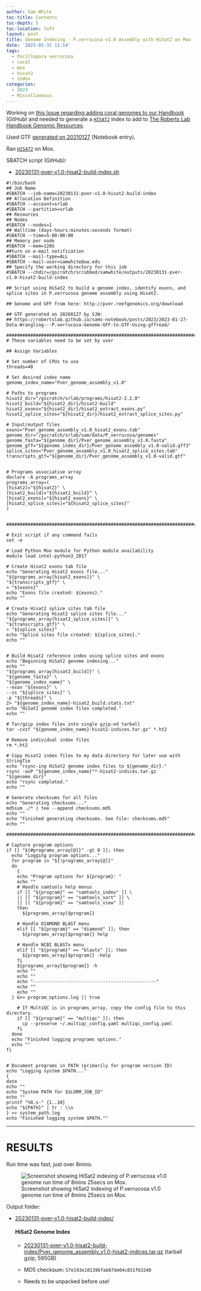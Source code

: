 ```yaml
---
author: Sam White
toc-title: Contents
toc-depth: 5
toc-location: left
layout: post
title: Genome Indexing - P.verrucosa v1.0 Assembly with HiSat2 on Mox
date: '2023-01-31 11:14'
tags: 
  - Pocillopora verrucosa
  - coral
  - mox
  - hisat2
  - index
categories: 
  - 2023
  - Miscellaneous
---
```

Working on [this Issue regarding adding coral genomes to our Handbook](https://github.com/RobertsLab/resources/issues/1571) (GitHub) and needed to generate a [`HISAT2`](https://daehwankimlab.github.io/hisat2/) index to add to [The Roberts Lab Handbook Genomic Resources](https://robertslab.github.io/resources/Genomic-Resources/).

Used GTF [generated on 20210127](https://robertslab.github.io/sams-notebook/posts/2023/2023-01-27-Data-Wrangling---P.verrucosa-Genome-GFF-to-GTF-Using-gffread/) (Notebook entry).


Ran [`HISAT2`](https://daehwankimlab.github.io/hisat2/) on Mox.

SBATCH script (GitHub):

- [20230131-pver-v1.0-hisat2-build-index.sh](https://github.com/RobertsLab/sams-notebook/blob/master/sbatch_scripts/20230131-pver-v1.0-hisat2-build-index.sh)


```shell
#!/bin/bash
## Job Name
#SBATCH --job-name=20230131-pver-v1.0-hisat2-build-index
## Allocation Definition
#SBATCH --account=srlab
#SBATCH --partition=srlab
## Resources
## Nodes
#SBATCH --nodes=1
## Walltime (days-hours:minutes:seconds format)
#SBATCH --time=5-00:00:00
## Memory per node
#SBATCH --mem=120G
##turn on e-mail notification
#SBATCH --mail-type=ALL
#SBATCH --mail-user=samwhite@uw.edu
## Specify the working directory for this job
#SBATCH --chdir=/gscratch/scrubbed/samwhite/outputs/20230131-pver-v1.0-hisat2-build-index

## Script using HiSat2 to build a genome index, identify exons, and splice sites in P.verrucosa genome assembly using Hisat2.

## Genome and GFF from here: http://pver.reefgenomics.org/download

## GTF generated on 20260127 by SJW:
## https://robertslab.github.io/sams-notebook/posts/2023/2023-01-27-Data-Wrangling---P.verrucosa-Genome-GFF-to-GTF-Using-gffread/

###################################################################################
# These variables need to be set by user

## Assign Variables

# Set number of CPUs to use
threads=40

# Set desired index name
genome_index_name="Pver_genome_assembly_v1.0"

# Paths to programs
hisat2_dir="/gscratch/srlab/programs/hisat2-2.2.0"
hisat2_build="${hisat2_dir}/hisat2-build"
hisat2_exons="${hisat2_dir}/hisat2_extract_exons.py"
hisat2_splice_sites="${hisat2_dir}/hisat2_extract_splice_sites.py"

# Input/output files
exons="Pver_genome_assembly_v1.0_hisat2_exons.tab"
genome_dir="/gscratch/srlab/sam/data/P_verrucosa/genomes"
genome_fasta="${genome_dir}/Pver_genome_assembly_v1.0.fasta"
genome_gff="${genome_index_dir}/Pver_genome_assembly_v1.0-valid.gff3"
splice_sites="Pver_genome_assembly_v1.0_hisat2_splice_sites.tab"
transcripts_gtf="${genome_dir}/Pver_genome_assembly_v1.0-valid.gtf"


# Programs associative array
declare -A programs_array
programs_array=(
[hisat2]="${hisat2}" \
[hisat2_build]="${hisat2_build}" \
[hisat2_exons]="${hisat2_exons}" \
[hisat2_splice_sites]="${hisat2_splice_sites}"
)


###################################################################################################

# Exit script if any command fails
set -e

# Load Python Mox module for Python module availability
module load intel-python3_2017

# Create Hisat2 exons tab file
echo "Generating Hisat2 exons file..."
"${programs_array[hisat2_exons]}" \
"${transcripts_gtf}" \
> "${exons}"
echo "Exons file created: ${exons}."
echo ""

# Create Hisat2 splice sites tab file
echo "Generating Hisat2 splice sites file..."
"${programs_array[hisat2_splice_sites]}" \
"${transcripts_gtf}" \
> "${splice_sites}"
echo "Splice sites file created: ${splice_sites}."
echo ""


# Build Hisat2 reference index using splice sites and exons
echo "Beginning HiSat2 genome indexing..."
echo ""
"${programs_array[hisat2_build]}" \
"${genome_fasta}" \
"${genome_index_name}" \
--exon "${exons}" \
--ss "${splice_sites}" \
-p "${threads}" \
2> "${genome_index_name}-hisat2_build.stats.txt"
echo "HiSat2 genome index files completed."
echo ""

# Tar/gzip index files into single gzip-ed tarball
tar -cvzf "${genome_index_name}-hisat2-indices.tar.gz" *.ht2

# Remove individual index files
rm *.ht2

# Copy Hisat2 index files to my data directory for later use with StringTie
echo "rsync-ing HiSat2 genome index files to ${genome_dir}."
rsync -avP "${genome_index_name}"*-hisat2-indices.tar.gz "${genome_dir}"
echo "rsync completed."
echo ""

# Generate checksums for all files
echo "Generating checksums..."
md5sum ./* | tee --append checksums.md5
echo ""
echo "Finished generating checksums. See file: checksums.md5"
echo ""

#######################################################################################################

# Capture program options
if [[ "${#programs_array[@]}" -gt 0 ]]; then
  echo "Logging program options..."
  for program in "${!programs_array[@]}"
  do
    {
    echo "Program options for ${program}: "
    echo ""
    # Handle samtools help menus
    if [[ "${program}" == "samtools_index" ]] \
    || [[ "${program}" == "samtools_sort" ]] \
    || [[ "${program}" == "samtools_view" ]]
    then
      ${programs_array[$program]}

    # Handle DIAMOND BLAST menu
    elif [[ "${program}" == "diamond" ]]; then
      ${programs_array[$program]} help

    # Handle NCBI BLASTx menu
    elif [[ "${program}" == "blastx" ]]; then
      ${programs_array[$program]} -help
    fi
    ${programs_array[$program]} -h
    echo ""
    echo ""
    echo "----------------------------------------------"
    echo ""
    echo ""
  } &>> program_options.log || true

    # If MultiQC is in programs_array, copy the config file to this directory.
    if [[ "${program}" == "multiqc" ]]; then
      cp --preserve ~/.multiqc_config.yaml multiqc_config.yaml
    fi
  done
  echo "Finished logging programs options."
  echo ""
fi


# Document programs in PATH (primarily for program version ID)
echo "Logging system $PATH..."
{
date
echo ""
echo "System PATH for $SLURM_JOB_ID"
echo ""
printf "%0.s-" {1..10}
echo "${PATH}" | tr : \\n
} >> system_path.log
echo "Finished logging system $PATH.""
```
---

# RESULTS

Run time was fast, just over 8mins:

![Screenshot showing HiSat2 indexing of P.verrucosa v1.0 genome run time of 8mins 25secs on Mox.](https://github.com/RobertsLab/sams-notebook/blob/master/images/screencaps/20230131-pver-v1.0-hisat2-build-index_runtime.png?raw=true)

Output folder:

- [20230131-pver-v1.0-hisat2-build-index/](https://gannet.fish.washington.edu/Atumefaciens/20230131-pver-v1.0-hisat2-build-index/)

  #### HiSat2 Genome Index

    - [20230131-pver-v1.0-hisat2-build-index/Pver_genome_assembly_v1.0-hisat2-indices.tar.gz](https://gannet.fish.washington.edu/Atumefaciens/20230131-pver-v1.0-hisat2-build-index/Pver_genome_assembly_v1.0-hisat2-indices.tar.gz) (tarball gzip; 595GB)

    - MD5 checksum: `57e193e101396fab67de04c851f63240`

    - Needs to be unpacked before use!
